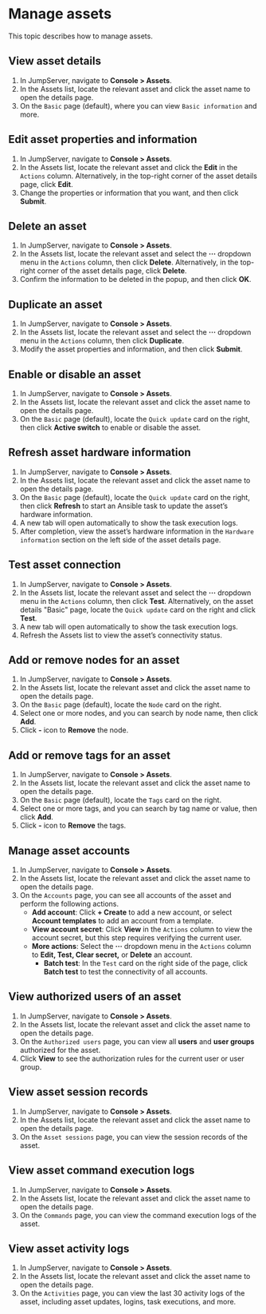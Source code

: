 # Manage assets

This topic describes how to manage assets.

## View asset details
1. In JumpServer, navigate to **Console > Assets**.
2. In the Assets list, locate the relevant asset and click the asset name to open the details page.
3. On the `Basic` page (default), where you can view `Basic information` and more.

## Edit asset properties and information
1. In JumpServer, navigate to **Console > Assets**.
2. In the Assets list, locate the relevant asset and click the **Edit** in the `Actions` column. Alternatively, in the top-right corner of the asset details page, click **Edit**.
3. Change the properties or information that you want, and then click **Submit**.

## Delete an asset
1. In JumpServer, navigate to **Console > Assets**.
2. In the Assets list, locate the relevant asset and select the **···** dropdown menu in the `Actions` column, then click **Delete**. Alternatively, in the top-right corner of the asset details page, click **Delete**.
3. Confirm the information to be deleted in the popup, and then click **OK**.

## Duplicate an asset
1. In JumpServer, navigate to **Console > Assets**.
2. In the Assets list, locate the relevant asset and select the **···** dropdown menu in the `Actions` column, then click **Duplicate**.
3. Modify the asset properties and information, and then click **Submit**.

## Enable or disable an asset
1. In JumpServer, navigate to **Console > Assets**.
2. In the Assets list, locate the relevant asset and click the asset name to open the details page.
3. On the `Basic` page (default), locate the `Quick update` card on the right, then click **Active switch** to enable or disable the asset.

## Refresh asset hardware information
1. In JumpServer, navigate to **Console > Assets**.
2. In the Assets list, locate the relevant asset and click the asset name to open the details page.
3. On the `Basic` page (default), locate the `Quick update` card on the right, then click **Refresh** to start an Ansible task to update the asset’s hardware information.
4. A new tab will open automatically to show the task execution logs.
5. After completion, view the asset’s hardware information in the `Hardware information` section on the left side of the asset details page.

## Test asset connection
1. In JumpServer, navigate to **Console > Assets**.
2. In the Assets list, locate the relevant asset and select the **···** dropdown menu in the `Actions` column, then click **Test**. Alternatively, on the asset details "Basic" page, locate the `Quick update` card on the right and click **Test**.
4. A new tab will open automatically to show the task execution logs.
5. Refresh the Assets list to view the asset’s connectivity status.

## Add or remove nodes for an asset
1. In JumpServer, navigate to **Console > Assets**.
2. In the Assets list, locate the relevant asset and click the asset name to open the details page.
3. On the `Basic` page (default), locate the `Node` card on the right. 
4. Select one or more nodes, and you can search by node name, then click **Add**. 
5. Click **-** icon to **Remove** the node.

## Add or remove tags for an asset
1. In JumpServer, navigate to **Console > Assets**.
2. In the Assets list, locate the relevant asset and click the asset name to open the details page.
3. On the `Basic` page (default), locate the `Tags` card on the right. 
4. Select one or more tags, and you can search by tag name or value, then click **Add**. 
5. Click **-** icon to **Remove** the tags.

## Manage asset accounts
1. In JumpServer, navigate to **Console > Assets**.
2. In the Assets list, locate the relevant asset and click the asset name to open the details page.
3. On the `Accounts` page, you can see all accounts of the asset and perform the following actions.
    * **Add account**: Click **+ Create** to add a new account, or select **Account templates** to add an account from a template.
    * **View account secret**: Click **View** in the `Actions` column to view the account secret, but this step requires verifying the current user.
    * **More actions**: Select the **···** dropdown menu in the `Actions` column to **Edit, Test, Clear secret,** or **Delete** an account.
		* **Batch test**: In the `Test` card on the right side of the page, click **Batch test** to test the connectivity of all accounts.

## View authorized users of an asset
1. In JumpServer, navigate to **Console > Assets**.
2. In the Assets list, locate the relevant asset and click the asset name to open the details page.
3. On the `Authorized users` page, you can view all **users** and **user groups** authorized for the asset.
4. Click **View** to see the authorization rules for the current user or user group.

## View asset session records
1. In JumpServer, navigate to **Console > Assets**.
2. In the Assets list, locate the relevant asset and click the asset name to open the details page.
3. On the `Asset sessions` page, you can view the session records of the asset.

## View asset command execution logs
1. In JumpServer, navigate to **Console > Assets**.
2. In the Assets list, locate the relevant asset and click the asset name to open the details page.
3. On the `Commands` page, you can view the command execution logs of the asset.

## View asset activity logs
1. In JumpServer, navigate to **Console > Assets**.
2. In the Assets list, locate the relevant asset and click the asset name to open the details page.
3. On the `Activities` page, you can view the last 30 activity logs of the asset, including asset updates, logins, task executions, and more.